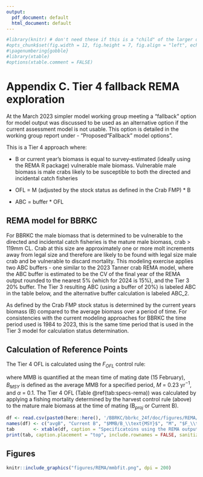 ```yaml
---
output:
  pdf_document: default
  html_document: default
---
```


\pagenumbering{arabic}

```r
#library(knitr) # don't need these if this is a "child" of the larger doc
#opts_chunk$set(fig.width = 12, fig.height = 7, fig.align = "left", echo = FALSE, warning = FALSE, message = FALSE,  dpi=300)
#\pagenumbering{gobble}
#library(xtable)
#options(xtable.comment = FALSE)
```

# Appendix C. Tier 4 fallback REMA exploration {-}

At the March 2023 simpler model working group meeting a "fallback" option for model output was discussed to be used as an alternative option if the current assessment model is not usable. This option is detailed in the working group report under - "Proposed "Fallback" model options". 

This is a Tier 4 approach where:

- B or current year's biomass is equal to survey-estimated (ideally using the REMA R package) vulnerable male biomass. Vulnerable male biomass is male crabs likely to be susceptible to both the directed and incidental catch fisheries

- OFL = M (adjusted by the stock status as defined in the Crab FMP) * B

- ABC = buffer * OFL


## REMA model for BBRKC {-}
For BBRKC the male biomass that is determined to be vulnerable to the directed and incidental catch fisheries is the mature male biomass, crab > 119mm CL. Crab at this size are approximately one or more molt increments away from legal size and therefore are likely to be found with legal size male crab and be vulnerable to discard mortality.
This modeling exercise applies two ABC buffers - one similar to the 2023 Tanner crab REMA model, where the ABC buffer is estimated to be the CV of the final year of the REMA output rounded to the nearest 5% (which for 2024 is 15%), and the Tier 3 20% buffer. The Tier 3 resulting ABC (using a buffer of 20%) is labeled ABC in the table below, and the alternative buffer calculation is labeled ABC_2.

As defined by the Crab FMP stock status is determined by the current years biomass (B) compared to the average biomass over a period of time. For consistencies with the current modeling approaches for BBRKC the time period used is 1984 to 2023, this is the same time period that is used in the Tier 3 model for calculation status determination.

## Calculation of Reference Points {-}

The Tier 4 OFL is calculated using the $F_{OFL}$ control rule:

\begin{equation}
F_{OFL} = 
\begin{cases}
0 & \frac{MMB}{B_{MSY}} \leq 0.25\\[10pt]
\frac{M(\frac{MMB}{B_{MSY}} - \alpha)}{1-\alpha} & 0.25 < \frac{MMB}{B_{MSY}} < 1\\[10pt]
M & MMB > B_{MSY}\\[10pt]
\end{cases}
\end{equation}

where MMB is quantified at the mean time of mating date (15 February), $B_{MSY}$ is defined as the average MMB for a specified period, $M$ = 0.23 yr$^{-1}$, and $\alpha$ = 0.1. The Tier 4 OFL (Table \@ref(tab:specs-rema)) was calculated by applying a fishing mortality determined by the harvest control rule (above) to the mature male biomass at the time of mating (B$_{proj}$ or Current B).

```r

df <- read.csv(paste0(here::here(), '/BBRKC/bbrkc_24f/doc/figures/REMA/specs_REMA.csv'))
names(df) <- c("avgB", "Current B", "$MMB/B_\\text{MSY}$", "M", "$F_\\text{OFL}$", "OFL", "ABC", "ABC 2")
tab       <- xtable(df, caption = "Specificatoins using the REMA output on mature male NFMS trawl survey area-swept biomass.", label = "tab:specs-rema")
print(tab, caption.placement = "top", include.rownames = FALSE, sanitize.text.function = function(x){x}, hline.after = c(-1,0,nrow(tab)))
```

\pagebreak 
\newpage\clearpage
## Figures {-}
```r
knitr::include_graphics("figures/REMA/mmbfit.png", dpi = 200)
```